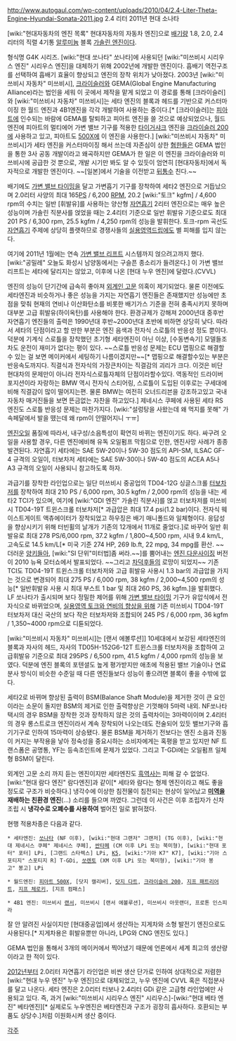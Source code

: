 http://www.autogaul.com/wp-content/uploads/2010/04/2.4-Liter-Theta-Engine-Hyundai-Sonata-2011.jpg
2.4 리터 2011년 현대 소나타

[wiki:"현대자동차의 엔진 목록" 현대자동차의 자동차 엔진]으로 [[배기량]] 1.8, 2.0, 2.4 리터의 직렬 4기통 [[알루미늄]] 블록 [[가솔린 엔진]]이다.

형식명 G4K 시리즈. [wiki:"현대 쏘나타" 쏘나타]에 사용되던 [wiki:"미쓰비시 시리우스 엔진" 시리우스 엔진]을 대체하기 위해 2002년에 개발한 엔진이다. 흡배기 역전구조를 선택하여 흡배기 효율이 향상되고 엔진의 장착 위치가 낮아졌다. 2003년 [wiki:"미쓰비시 자동차" 미쓰비시], [[크라이슬러]]와 GEMA(Global Engine Manufacturing Alliance)라는 법인을 세워 이 곳에서 제작을 맡게 되었고 이 경로를 통해 [크라이슬러]와 [wiki:"미쓰비시 자동차" 미쓰비시]는 세타 엔진의 블록과 헤드를 기반으로 커스터마이징 한 월드 엔진과 4B1엔진을 각각 개발하여 사용하는 중이다.[* [크라이슬러]는 [[피아트]]에 인수되는 바람에 GEMA를 탈퇴하고 피아트 엔진을 쓸 것으로 예상되었으나, 월드엔진에 피아트의 멀티에어 가변 밸브 기구를 적용한 [[뱀상어|타이거샤크]] 엔진을 [[크라이슬러 200]]에 사용하고 있고, 피아트도 [[피아트 500|500X]]에 이 엔진을 사용한다.] [wiki:"미쓰비시 자동차" 미쓰비시]가 세타 엔진을 커스터마이징 해서 쓰는데 자존심이 상한 [[혐한]]들은 GEMA 법인을 통한 3사 공동 개발이라고 왜곡하지만 GEMA가 한 일은 이 엔진을 크라이슬러와 미쓰비시에 공급한 것 뿐으로, 개발 시기만 봐도 알 수 있듯이 엄연히 [현대자동차]에서 독자적으로 개발한 엔진이다. ~~[일본]에서 기술을 이전받고 [[뒤통수]] 친다.~~

배기에도 [[가변 밸브 타이밍]]을 달고 가변흡기 기구를 장착하여 세타2 엔진으로 거듭났으며 2.0리터 사양의 최대 165[[PS]] / 6,200 [[RPM]], 20.2 [wiki:"토크" kgfm] / 4,600 rpm의 수치는 일반 [휘발유]를 사용하는 양산형 [[자연흡기]] 2리터 엔진으로는 매우 높은 성능이며 가솔린 직분사를 얹었을 때는 2.4리터 기준으로 일반 휘발유 기준으로도 최대 201 PS / 6,300 rpm, 25.5 kgfm / 4,250 rpm의 성능을 발휘한다. 토크-rpm 곡선도 [[자연흡기]] 주제에 상당히 플랫하므로 경쟁사들의 [[실용영역드립]]에도 별 피해를 입지 않는다.

여기에 2011년 1월에는 연속 [[가변 밸브 리프트]] 시스템까지 얹으려고까지 했다. [wiki:"공밀레" 오늘도 화성시 남양동에서는 구슬픈 종소리가 들려온다.] 이 가변 밸브 리프트는 세타에 달리지는 않았고, 이후에 나온 [현대 누우 엔진]에 달렸다.(CVVL)

엔진의 성능이 단기간에 급속히 좋아져 [[외계인 고문]] 의혹이 제기되었다. 물론 이전에도 세타엔진과 비슷하거나 좋은 성능을 가지는 자연흡기 엔진들은 존재했지만 성능에만 초점을 맞춰 현재의 연비나 이산화탄소를 비롯한 배기가스 기준을 전혀 충족시키지 못하며 대부분 고급 휘발유(하이옥탄)를 사용해야 한다. 환경규제가 강해져 2000년대 중후반 자연흡기 엔진들의 출력은 1990년대 후반~2000년대 초반에 비하면 상당히 낮다. 따라서 세타의 단점이라고 할 만한 부분은 엔진 음색과 전자식 스로틀의 반응성 정도 뿐이다. 덕분에 기계식 스로틀을 장착했던 초기형 세타엔진이 아닌 이상, [수동변속기] 모델들조차도 운전이 재미가 없다는 평이 있다. ~~스로틀 반응성 문제는 ECU 맵핑으로 해결할 수 있는 걸 보면 메이커에서 세팅하기 나름이겠지만~~[* 맵핑으로 해결할수있는 부분은 반응속도까지다. 직결식과 전자식의 가장큰차이는 직결감의 괴리가 크다. 이것은 비단 현대차의 문제만이 아니라 전자식스로틀자체의 단점이라할수있다. 역동적인 드라이버 포지션이라 자랑하는 BMW 역시 전자식 스티어링, 스로틀이 도입된 이후로는 구세대에 비해 직결감이 많이 떨어지는편. 물론 BMW는 여전히 오너드리븐을 강조하고있고 국내 자동차 매거진들을 보면 뜬금없는 자찬을 하고있다.] 제네시스 쿠페에 사용된 세타 RS 엔진도 스로틀 반응성 문제는 마찬가지다. [wiki:"설렁탕을 사왔는데 왜 먹지를 못해" 가속페달에서 발을 뗐는데 왜 rpm이 안떨어지니 ㅜㅠ]

[[엔진오일]] 품질에 따라서, 내구성/소음특성이 확연히 바뀌는 엔진이기도 하다. 싸구려 오일을 사용할 경우, 다른 엔진에비해 유독 오일펌프 막힘으로 인한, 엔진사망 사례가 종종 발견된다. 자연흡기 세타에는 SAE 5W-20이나 5W-30 점도의 API-SM, ILSAC GF-4 규격의 오일이, 터보차저 세타에는 SAE 5W-30이나 5W-40 점도의 ACEA A5나 A3 규격의 오일이 사용되니 참고하도록 하자.

과급기를 장착한 라인업으로는 일단 미쓰비시 중공업의 TD04-12G 싱글스크롤 [[터보]]차저를 장착하여 최대 210 PS / 6,000 rpm, 30.5 kgfm / 2,000 rpm의 성능을 내는 세타2 TCI가 있으며, 여기에 [wiki:"GDI 엔진" 가솔린 직분사]를 얹고 터보차저를 미쓰비시 TD04-19T 트윈스크롤 터보차저[* 과급압은 최대 17.4 psi(1.2 bar)이다. 전자식 웨이스트게이트 액츄에이터가 장착되었고 하우징은 배기 매니폴드와 일체형이다. 응답성을 향상시키기 위해 터빈휠의 날개가 기존의 12개에서 11개로 줄었다.]로 바꾸어 일반 휘발유로 최대 278 PS/6,000 rpm, 37.2 kgfm / 1,800~4,500 rpm, 시내 9.4 km/L, 고속도로 14.5 km/L[* 미국 기준 274 HP, 269 lb.ft, 22 mpg, 34 mpg를 환산. ~~더러운 [[양키]]들아, [wiki:"SI 단위"미터법]좀 써라.~~]를 뿜어내는 [[엔진 다운사이징]] 버전이 2010 뉴욕 모터쇼에서 발표되었다. ~~그리고 [[차덕후]]들의 로망이 되었지~~ 기존 TCI도 TD04-19T 트윈스크롤 터보차저와 고급 휘발유 사용시 1.3 bar의 과급압을 가지는 것으로 변경되어 최대 275 PS / 6,000 rpm, 38 kgfm / 2,000~4,500 rpm의 성능[* 일반휘발유 사용 시 최대 부스트 1 bar 및 최대 260 PS, 36 kgfm.]을 발휘했다. LF 쏘나타가 출시되며 보다 정밀한 제어를 위해 [[가변 밸브 타이밍]] 기구가 유압식에서 전자식으로 바뀌었으며, [[실용영역드립|실용영역 토크와 연비의 향상을 위해]] 기존 미쓰비시 TD04-19T 터보차저 대신 국산의 보다 작은 터보차저와 조합되어 245 PS / 6,000 rpm, 36 kgfm / 1,350~4000 rpm으로 디튠되었다.

[wiki:"미쓰비시 자동차" 미쓰비시]는 [랜서 에볼루션]] 10세대에서 보강된 세타엔진의 블록과 자사의 헤드, 자사의 TD05H-152G6-12T 트윈스크롤 터보차저을 조합하여 고급휘발유 기준으로 최대 295PS / 6,500 rpm, 41.5 kgfm / 4,000 rpm의 성능을 보였다. 덕분에 엔진 블록의 포텐셜도 높게 평가받지만 애초에 적용된 밸브 기술이나 연료분사 방식이 비슷한 수준일 때 다른 엔진들보다 성능이 좋으려면 블록이 좋을 수밖에 없다.

세타2로 바뀌며 향상된 출력이 BSM(Balance Shaft Module)을 제거한 것이 큰 요인이라는 소문이 돌지만 BSM의 제거로 인한 출력향상은 기껏해야 5마력 내외. NF쏘나타 택시의 경우 BSM을 장착한 것과 장착하지 않은 것의 출력차이는 3마력이이며 2.4리터의 경우 롱스트로크 엔진이라서 계속 장착되어 나오는데도 전술되어 있듯 밸브기구와 흡기기구로 인하여 15마력이 상승됐다. 물론 BSM을 제거하기 전보다는 엔진 소음과 진동이 커지는 부작용을 낳아 정숙성을 중요시하는 소비자에게는 혹평을 받고 있지만 NF 트랜스폼은 공명통, YF는 등속조인트에 문제가 있었다. 그리고 T-GDi에는 오일펌프 일체형 BSM이 달린다.

외계인 고문 소리 까지 듣는 엔진이지만 세타엔진도 [[흑역사]]는 피해 갈 수 없었다. [wiki:"현대 람다 엔진" 람다엔진]과 같이[* 세타와 람다는 형제 엔진이라고 해도 좋을 정도로 구조가 비슷하다.] 냉각수에 이상한 침전물이 침전되는 현상이 일어났고 '''[[미역]]을 재배하는 친환경 엔진'''(...) 소리를 들으며 까였다. 그런데 이 사건은 이후 조립자가 신차 조립 시 '''냉각수로 오폐수를 사용하여''' 벌어진 일로 밝혀졌다.

현행 적용차종은 다음과 같다.

 * 세타엔진: [[현대 쏘나타|쏘나타]] (NF 이후), [wiki:"현대 그랜저" 그랜저] (TG 이후), [wiki:"현대 제네시스 쿠페" 제네시스 쿠페], [[현대 싼타페|싼타페]] (CM 이후 LPi 또는 북미형), [wiki:"현대 포터" 포터] LPi, [그랜드 스타렉스] LPi, [[기아 K5|K5]], [wiki:"기아 K7" K7], [wiki:"기아 스포티지" 스포티지 R] T-GDi, [[기아 쏘렌토|쏘렌토]] (XM 이후 LPi 또는 북미형), [wiki:"기아 봉고" 봉고] LPi

 * 월드엔진: [[피아트 500|피아트 500X]], [닷지 캘리버], [[닷지 다트]], [[크라이슬러 200]], [[지프 패트리어트]], [[지프 체로키]], [지프 컴패스]

 * 4B1 엔진: 미쓰비시 [[랜서]], 미쓰비시 [랜서 에볼루션], 미쓰비시 아웃랜더, 프로톤 인스피라

잘 안 알려진 사실이지만 [현대중공업]에서 생산하는 지게차와 소형 발전기 엔진으로도 사용된다.[* 지게차용은 휘발유뿐만 아니라, LPG와 CNG 엔진도 있다.]

GEMA 법인을 통해서 3개의 메이커에서 찍어냈기 때문에 언론에서 세계 최고의 생산량이라고 한 적이 있다.

[[2012년]]부터 2.0리터 자연흡기 라인업은 비싼 생산 단가로 인하여 상대적으로 저렴한 [wiki:"현대 누우 엔진" 누우 엔진]으로 대체되었고, 누우 엔진에 CVVL 혹은 직접분사를 달고 나온다. 세타 엔진은 2.0리터 터보나 2.4리터 GDi 같은 고급형 라인업에만 사용되고 있다. 즉, 과거 [wiki:"미쓰비시 시리우스 엔진" 시리우스]-[wiki:"현대 베타 엔진" 베타엔진][* 실제로도 누우엔진은 베타엔진과 구조가 굉장히 흡사하다. 호환되는 부품도 상당수.]처럼 이원화시켜 생산 중이다.

[[각주]]
